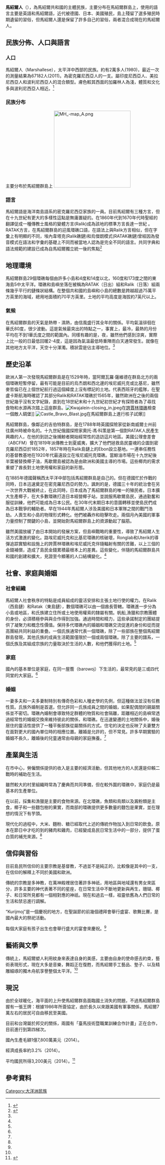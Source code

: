 {{refimprove|time=2019-09-24T05:52:21+00:00}}
{{NoteTA |G1=Country}}
{{Infobox Ethnic group
|group = '''馬紹爾人''' <br>Marshalls
|image = 
|population = 17,182
|poptime = 
|popplace = 主要分布地區為[[馬紹爾群島|馬紹爾群島]]
|languages = [[馬紹爾語|馬紹爾語]]
|religions = [[泛靈信仰|泛靈信仰]]
}} 

'''馬紹爾人'''（{{lang-en|Marshalls}}），為馬紹爾共和國的主體民族，主要分布在馬紹爾群島上，使用的語言主要是英語和馬紹爾語，近代被德國、日本、美國殖民，島上殘留了選多殖民時期遺留的習俗，但馬紹爾人還是保留了許多自己的習俗，兩者混合成現在的馬紹爾人。

==民族分佈、人口與語言==
===人口===
馬紹爾人（Marshallese），太平洋中西部的民族。約有2萬多人(1980)，最近一次的測量結果為67182人(2011)。為密克羅尼西亞人的一支。屬印度尼西亞人、美拉尼西亞人和波利尼西亞人的混合類型。膚色較其西面的加羅林人為淺，體質和文化多與波利尼西亞人相近。<ref>{{cite web|url=http://news.artxun.com/xiangquan-657-3283780.shtml|title=马绍尔人_博宝资讯|publisher=|access-date=2016-03-27|archive-url=https://web.archive.org/web/20160608150300/http://news.artxun.com/xiangquan-657-3283780.shtml|archive-date=2016-06-08|dead-url=yes}}</ref>

===民族分布===
主要分布於馬紹爾群島上
[[File:MH_-map_A.png|250px]]

===語言===
馬紹爾語是海洋南島語系的密克羅尼西亞家族的一員。目前馬紹爾有三種方言，但在十九世紀有更大的多樣性這點是無庸置疑的。在1860年代到1670年代時聖經的翻譯促成一種傳教士風格的變體方言(Ralik)成為該地的標準方言長達一世紀 。 RATAK方言，在馬紹爾群島的迎風環礁口語，在語法上與Ralik方言相似，但在字彙上有明顯的不同，埃內韋塔克(Ralik礁鏈)和烏傑朗模式(RATAK礁鏈)曾經因為發音模式在語法和字彙的基礎上不同而被當地人認為是完全不同的語言。共同字典和語法規範的建設已成為自馬紹爾獨立統一後的焦點<ref name=“EHRAF”>{{citeweb|url=http://ehrafworldcultures.yale.edu/ehrafe/browseCultures.do?context=main#thisChar=A|title=eHRAF World Cultures : Browse Cultures A-Z Index|publisher=|access-date=2016-03-14|archive-date=2016-04-20|archive-url=https://web.archive.org/web/20160420194749/http://ehrafworldcultures.yale.edu/ehrafe/browseCultures.do?context=main#thisChar=A|dead-url=no}}</ref>

==地理環境==
馬紹爾群島29個環礁每個由許多小島和4度和14度以北，160度和173度之間的東海島5中太平洋。環礁和島嶼坐落在被稱為RATAK（日出）組和Ralik（日落）組兩條幾乎平行的鏈條狀結構。在整個共和國的島嶼和小島的總數是跨越超過75萬平方英里的海域，總用地面積約70平方英里。土地的平均高度是海拔約7英尺以上。

===氣候===
在馬紹爾群島的天氣是熱帶 - 濕熱，由信風盛行其全年的關係。平均氣溫徘徊在華氏80度，很少波動。這是氣候最突出的特點之一，事實上，最冷，最熱的月份平均在不到1華氏度之間的範圍內。同樣有趣的是，夜，雖然他們感到涼爽，實際上比一般的日最低回暖2-4度，這是因為氣溫最低時重陣雨白天通常發生。就像在其他地方太平洋，天空十分渾濁。積狀雲是佔主導地位。<ref name=“EHRAF”/>

==歷史沿革==
歐洲人第一次發現馬紹爾群島是在1529年時，當阿爾瓦羅·薩維德在群島北方的兩個環礁短暫停留，最有可能是目前的烏杰朗和西北邊的埃尼威托克或比基尼，雖然麥哲倫已在上個世紀航行過這個緯度上沒有標記的土地。代表西班牙的艦隊，在聖盧卡斯航海時確認了其部分Ralik和RATAK環礁於1565年，雖然歐洲在之後的兩個世紀幾乎沒有文字紀錄，直到在18世紀末和十九世紀初世紀才有探險者為了尋找食物和水源再次踏上這座群島。[[File:Kwajalein-closing_in.jpeg|thumb]]在[[誇賈林環礁|誇賈林環礁]]檢查一個敵人碉堡]]
[[File:Castle_Bravo_Blast.jpg|thumb]]在馬紹爾群島上進行核子試爆]]

馬紹爾群島，像鄰近的吉伯特群島，是在1788年時英國探險家從新南威爾士州前往廣州時被命名的。十九世紀俄國探險家奧托·馮·科策是第一個對RATAK人民產生興趣的人，在他的到訪之後捕鯨者開始經常性的造訪這片地區。美國公理會差會（ABCFM）曾在1819年派傳教士到夏威夷，擴大了他們拯救島民靈魂的企圖到密克羅尼西亞於1852年，1857年時在Ralik島鏈上的Ebon設立基地。一連串任務性的基督教基地在1920年代最遠設立在埃尼威托克環礁。當鯨油市場在十九世紀後半葉被替換椰子油，馬歇爾島被認為是由歐洲和美國主導的市場。這些椰肉的需求重塑了酋長對土地使用權和家庭的新形態。

在1885年德國聲稱西太平洋中部包括馬紹爾群島是自己的。但在德國忙於作戰的同時，日本迅速奠定在密克羅尼西亞的勢力。諷刺的是，德國三十年的統治會在另一次世界大戰被終止，在此同時，日本成為了馬紹爾群島的唯一的殖民者。日本擴大生產椰子，在大多數環礁打造日本經營椰子站，並說服馬歇爾島民，通過勤奮和服從訓練，他們可能成為日本公民。在30年代末期日本的意圖轉移並使島民們成為日本戰爭的輔助者。早在1944年馬紹爾人涉及美國和日本軍隊之間的戰鬥浩劫。人喪生和小島的物理形式轉化。他們被轟炸和砲擊吹走。兩個月內美國的軍事力量控制了關鍵的小島，並開始對馬紹爾群島上的資源動起了腦筋。

雖然美國放緩了由日本開始的發展方案，但島嶼戰略的重要性，導致了馬紹爾人生活方式激進的變化。路埃尼威托克和比基尼環礁的核破壞，Ronglab和Uterik的導彈追踪實驗和設施上的誇賈林環礁和埃尼威托克伴隨輻射有關的苦難，以上三個的金錢補償，造成了島民金錢累積最根本上的差異。這些變化，伴隨的馬紹爾群島共和國的創建和擴大，見證至今顯著的人口結構變化。<ref name=“EHRAF”/>

==社會、家庭與婚姻==
===社會組織===
馬紹爾人社會秩序的特點是成員組成的靈活安排和主張土地行使的權力。在Ralik（西島鏈）和Ratak（東島鏈），數個環礁可以由一個酋長管轄。環礁進一步分為小島或地區，和氏族建立住所或土地使用權索的隸屬有關。帆船,漁獵和宗教團體的身份，必須積極參與與合作得到加強。通過時間和精力，這些承諾制定的團結提供了凝聚力和概念性價值。保持多代環礁內的婚姻和環礁交流促進的身份和從而提高團結共同利益的重疊。一個氏族通常代表一個環礁，除了一些部族在整個馬紹爾群島發現，其他氏族的成員生活範圍僅限於一個或兩個環礁。除了主要的譜系，一個氏族及其組成宗族的力量取決於生活的人數，和他們獲得的土地。<ref name=“EHRAF”/>

===家庭===
國內的基本單位是家庭，在同一屋簷（barowoj）下生活的，最常見的是三或四代同堂的大家庭。<ref name=“EHRAF”/>

===婚姻===
一妻多夫和一夫多妻制特別有傳奇色彩和人種史學的先例，但這種做法並沒有任務性質。氏族外婚制是首選，但允許同一氏族成員之間的婚姻，如果配偶間的親屬關係並不密切。環礁內婚制會導致特定群體的物質和社會隔離，距離相近的島嶼常透過經常性的婚姻交換來維持彼此的關係，和環礁。在迅速變遷的土地關係中，婚後居住的靈活性提供了一種平衡部族從屬關係的方式。住宅的決定也反映了夫妻雙方在面對更大的國內單位時的相應位置。離婚是允許的，但不常見。許多早期實驗的婚姻不長久，離婚後的兒童通常由母親的家庭撫養。<ref name=“EHRAF”/>

==產業與生活==
在市中心，勞僱關係提供的收入是主要的經濟活動，但其他地方的人民還是仰賴二戰時的補助在生活。

雖然較大的村里組織時常為了慶典而共同準備，但在較外圍的環礁中，家庭仍是最基本的生產單位。

在以前，採集和漁獵是主要的食物來源。在北環礁，魚類和鳥類以及澱粉類是主食，椰子和一些麵包樹的果實，而南部的環礁提供更多數量的麵包是果實，並在理想的情況下有芋頭。

現代化的過程中，大米、麵粉、糖已經取代上述的傳統作物加入到日常的飲食。原本在節日中才吃的到的豬肉和雞肉，已經變成島民日常生活中的一部分，提供了蛋白質的補充來源。<ref name=“EHRAF”/>

==信仰與習俗==
目前島民所信仰的主要宗教是基督教，不過並不是純正的，比較像是其中的一支，在信仰的解釋上不同於美國和歐洲。

傳統的宗教是多神教，在萬神殿裡居住著許多神祇，用地區與地域還有男女來區分，許多主要的神代表著不同的星座，在日常生活中不斷地更新與再生，珊瑚、椰子、和日常所見都有一個相對應的神祇。現在和過去一樣，祖靈依舊為人們日常的生活和禁忌進行調解。

“Kurijmoj”是一個慶祝的地方，在聖誕節的前幾個禮拜會舉行盛宴、歌舞比賽，是國內最大的祭祀活動。

每個大家庭有孩子出生也會舉行盛大的宴會來慶祝。<ref name=“EHRAF”/>

==藝術與文學==
傳統上，馬紹爾塑人利用紋身來表達自身的美感，主要由自身的使命感去約束，藝術表現形式，現在大多是音樂，舞蹈正在復甦，而馬紹爾手工藝品、墊子、以及精雕細琢的獨木舟航享譽整個太平洋。<ref name=“EHRAF”/>

==現況==
由於全球暖化，海平面的上升使馬紹爾群島面臨國土消失的問題，不過馬紹爾群島握有一張王牌：根據1986年所簽協定，由於長久以來跟美國有軍事關係，馬紹爾7萬左右的居民可自由移民至美國。

目前和台灣屬於邦交的關係，兩國有「臺馬技術暨職業訓練合作計畫」正在合作，目前進行到第四梯次。

國內生產毛額1億7,800萬美元（2014）。

經濟成長率約3.2%（2014）。

平均國民所得3,200美元（2014）。<ref>{{cite web|url=http://twbusiness.nat.gov.tw/countryPage.do?id=1&country=MH|title=經濟部|access-date=2016-06-05|archive-date=2019-09-02|archive-url=https://web.archive.org/web/20190902130023/http://twbusiness.nat.gov.tw/countryPage.do?id=1&country=MH|dead-url=no}}</ref>

==參考資料==
{{reflist}}

[[Category:大洋洲民族|Category:大洋洲民族]]